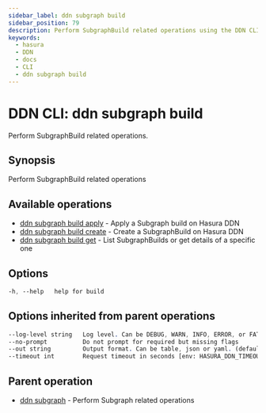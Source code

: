```yaml
---
sidebar_label: ddn subgraph build
sidebar_position: 79
description: Perform SubgraphBuild related operations using the DDN CLI
keywords:
  - hasura
  - DDN
  - docs
  - CLI
  - ddn subgraph build
---
```


# DDN CLI: ddn subgraph build

Perform SubgraphBuild related operations.

## Synopsis

Perform SubgraphBuild related operations

## Available operations

- [ddn subgraph build apply](/cli/commands/ddn_subgraph_build_apply) - Apply a Subgraph build on Hasura DDN
- [ddn subgraph build create](/cli/commands/ddn_subgraph_build_create) - Create a SubgraphBuild on Hasura DDN
- [ddn subgraph build get](/cli/commands/ddn_subgraph_build_get) - List SubgraphBuilds or get details of a specific one

## Options

```sass
-h, --help   help for build
```

## Options inherited from parent operations

```sass
--log-level string   Log level. Can be DEBUG, WARN, INFO, ERROR, or FATAL. (default "INFO")
--no-prompt          Do not prompt for required but missing flags
--out string         Output format. Can be table, json or yaml. (default "table")
--timeout int        Request timeout in seconds [env: HASURA_DDN_TIMEOUT] (default 100)
```

## Parent operation

- [ddn subgraph](/cli/commands/ddn_subgraph) - Perform Subgraph related operations

